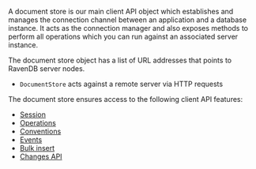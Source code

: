 
A document store is our main client API object which establishes and manages the connection channel between an application and a database instance. 
It acts as the connection manager and also exposes methods to perform all operations which you can run against an associated server instance.

The document store object has a list of URL addresses that points to RavenDB server nodes.

* `DocumentStore` acts against a remote server via HTTP requests

The document store ensures access to the following client API features:

* [Session](../client-api/session/what-is-a-session-and-how-does-it-work.mdx)
* [Operations](../client-api/operations/what-are-operations.mdx)
* [Conventions](../client-api/configuration/conventions.mdx)
* [Events](../client-api/session/how-to/subscribe-to-events.mdx)
* [Bulk insert](../client-api/bulk-insert/how-to-work-with-bulk-insert-operation.mdx)
* [Changes API](../client-api/changes/what-is-changes-api.mdx)


